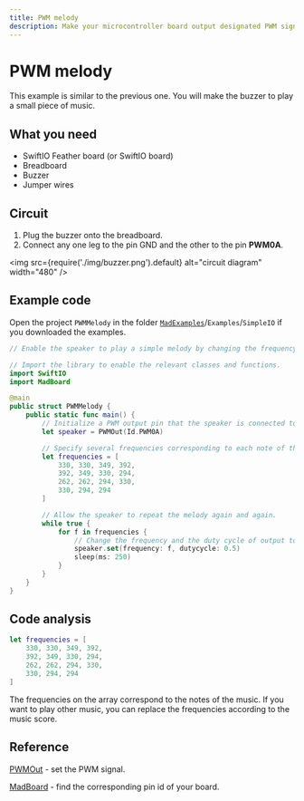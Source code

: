 ```yaml
---
title: PWM melody
description: Make your microcontroller board output designated PWM signals. So the buzzer can generate a piece of music.
---
```


# PWM melody

This example is similar to the previous one. You will make the buzzer to play a small piece of music.

## What you need

- SwiftIO Feather board (or SwiftIO board)
- Breadboard
- Buzzer
- Jumper wires

## Circuit

1. Plug the buzzer onto the breadboard.
2. Connect any one leg to the pin GND and the other to the pin **PWM0A**. 

<img
  src={require('./img/buzzer.png').default}
  alt="circuit diagram" width="480"
/>

## Example code

Open the project `PWMMelody` in the folder [`MadExamples`](https://github.com/madmachineio/MadExamples)/`Examples`/`SimpleIO` if you downloaded the examples.

```swift title="PWMMelody.swift" showLineNumbers
// Enable the speaker to play a simple melody by changing the frequency of PWM output.

// Import the library to enable the relevant classes and functions.
import SwiftIO
import MadBoard

@main
public struct PWMMelody {
    public static func main() {
        // Initialize a PWM output pin that the speaker is connected to.
        let speaker = PWMOut(Id.PWM0A)

        // Specify several frequencies corresponding to each note of the melody. 
        let frequencies = [
            330, 330, 349, 392,
            392, 349, 330, 294,
            262, 262, 294, 330,
            330, 294, 294
        ]

        // Allow the speaker to repeat the melody again and again.
        while true {
            for f in frequencies {
                // Change the frequency and the duty cycle of output to produce each note.
                speaker.set(frequency: f, dutycycle: 0.5)
                sleep(ms: 250)
            }
        }
    }
}
```

## Code analysis

```swift
let frequencies = [
    330, 330, 349, 392,
    392, 349, 330, 294,
    262, 262, 294, 330,
    330, 294, 294
]
```

The frequencies on the array correspond to the notes of the music. If you want to play other music, you can replace the frequencies according to the music score.

## Reference

[PWMOut](https://madmachineio.github.io/SwiftIO/documentation/swiftio/pwmout) - set the PWM signal.

[MadBoard](https://github.com/madmachineio/MadBoards) - find the corresponding pin id of your board.
